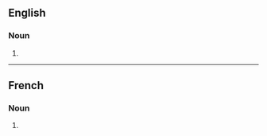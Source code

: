 ==English==

===Noun===
{{head|en|noun form}}

# {{plural of|en|scarification}}

----

==French==

===Noun===
{{head|fr|noun form|g=f}}

# {{plural of|fr|scarification}}